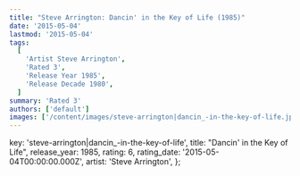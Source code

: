 ```yaml
---
title: "Steve Arrington: Dancin' in the Key of Life (1985)"
date: '2015-05-04'
lastmod: '2015-05-04'
tags:
  [
    'Artist Steve Arrington',
    'Rated 3',
    'Release Year 1985',
    'Release Decade 1980',
  ]
summary: 'Rated 3'
authors: ['default']
images: ['/content/images/steve-arrington|dancin_-in-the-key-of-life.jpg']
---
```


  key: 'steve-arrington|dancin_-in-the-key-of-life',
  title: "Dancin' in the Key of Life",
  release_year: 1985,
  rating: 6,
  rating_date: '2015-05-04T00:00:00.000Z',
  artist: 'Steve Arrington',
};

<MusicRating data={data} />
